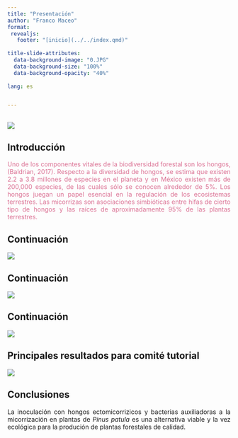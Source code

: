 ---
title: "Presentación"
author: "Franco Maceo"
format: 
 revealjs:
   footer: "[inicio](../../index.qmd)"
   
title-slide-attributes: 
  data-background-image: "0.JPG"
  data-background-size: "100%"
  data-background-opacity: "40%"
  
lang: es


---
## ![](0.JPG)

## Introducción
:::{style="color:#DB7093"}
:::{style="text-align:justify"}
Uno de los componentes vitales de la biodiversidad forestal son los hongos, (Baldrian, 2017). Respecto a la diversidad de hongos, se estima que existen 2.2 a 3.8 millones de especies en el planeta y en México existen más de 200,000 especies, de las cuales sólo se conocen alrededor de 5%. Los hongos juegan un papel esencial en la regulación de los ecosistemas terrestres. Las micorrizas son asociaciones simbióticas entre hifas de cierto tipo de hongos y las raíces de aproximadamente 95% de las plantas terrestres. 
:::
:::

## Continuación
![](98.JPG)


## Continuación 
![](43.JPG)

## Continuación 
![](54.JPG)

## Principales resultados para comité tutorial
  ![](Diapositiva1.JPG)
  
  
## Conclusiones 

:::{style="text-align:justify"}
La inoculación con hongos ectomicorrizicos y bacterias auxiliadoras a la micorrización en plantas de *Pinus patula* es una alternativa viable y la vez ecológica para la produción de plantas forestales de calidad.
:::
  